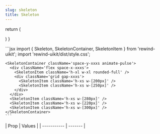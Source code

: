 ```yaml
---
slug: skeleton
title: Skeleton
---
```



  return (
    <SkeletonContainer className='space-y-xxxs animate-pulse'>
      <div className='flex space-x-xxxs'>
        <SkeletonItem className='h-xl w-xl rounded-full' />
        <div className='grid gap-xxxs'>
          <SkeletonItem className='h-xs w-[200px]' />
          <SkeletonItem className='h-xs w-[250px]' />
        </div>
      </div>
      <SkeletonItem className='h-xs w-[280px]' />
      <SkeletonItem className='h-xs w-[220px]' />
      <SkeletonItem className='h-xs w-[300px]' />
    </SkeletonContainer>
  )
}

<div className="flex flex-col gap-8 justify-center items-center">
  <DocsTemplate preview={SkeletonPreview()}>
    ```jsx
    import { Skeleton, SkeletonContainer, SkeletonItem } from 'rewind-uikit';
    import 'rewind-uikit/dist/style.css';

    <SkeletonContainer className='space-y-xxxs animate-pulse'>
      <div className='flex space-x-xxxs'>
        <SkeletonItem className='h-xl w-xl rounded-full' />
        <div className='grid gap-xxxs'>
          <SkeletonItem className='h-xs w-[200px]' />
          <SkeletonItem className='h-xs w-[250px]' />
        </div>
      </div>
      <SkeletonItem className='h-xs w-[280px]' />
      <SkeletonItem className='h-xs w-[220px]' />
      <SkeletonItem className='h-xs w-[300px]' />
    </SkeletonContainer>
    ```

  </DocsTemplate>
  <div>
    | Prop        | Values |
    | ----------- | ------- |
  </div>
</div>
